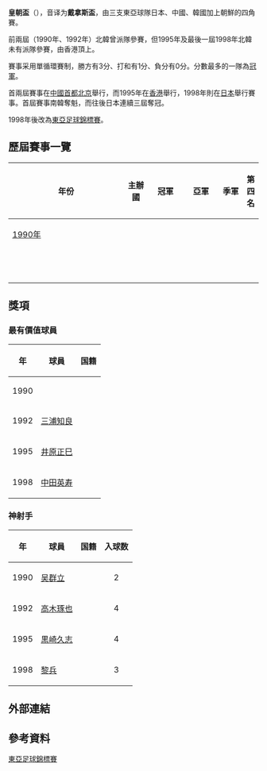 {{unreferenced|time=2017-10-26T13:26:39+00:00}}
{{NoteTA
|G1=Country
|G2=足球
}}
{{Infobox sports league
| current_season = 
| league name = 皇朝盃
| othername = Dynasty Cup
| logo = 
| pixels = 
| caption = 
| sport = [[足球|足球]]
| country = 
| founded = 1990
| Confederation = 
| teams = 5
| International cup = 
| champion = 
| mostsuccessful = 
| folded = 
| website = 
| singles = 
}}

'''皇朝盃'''（{{lang-en|Dynasty Cup}}），音译为'''戴拿斯盃'''，由三支東亞球隊日本、中國、韓國加上朝鮮的四角賽。

前兩屆（1990年、1992年）北韓曾派隊參賽，但1995年及最後一屆1998年北韓未有派隊參賽，由香港頂上。

賽事采用單循環賽制，勝方有3分、打和有1分、負分有0分。分數最多的一隊為[[冠軍|冠軍]]。

首兩屆賽事在[[中國|中國]][[首都|首都]][[北京|北京]]舉行，而1995年在[[香港|香港]]舉行，1998年則在[[日本|日本]]舉行賽事。首屆賽事南韓奪魁，而往後日本連續三屆奪冠。

1998年後改為[[東亞足球錦標賽|東亞足球錦標賽]]。

==歷屆賽事一覽==
{| class="wikitable" style="font-size: 90%; text-align: center; width: 100%;"
|-
!width="5%"|年份
!width="10%"|主辦國
!width="15%"|冠軍
!width="15%"|亞軍
!width="15%"|季軍
!width="15%"|第四名
|- 
|[[1990年皇朝盃|1990年]]
|{{flag|China}}
|'''{{fb-big|South Korea}}'''
|{{fb-big|China}}
|{{fb-big|North Korea}}
|{{fb-big|Japan}}
|- style="background: #D0E6FF;"
|{{tsl|en|1992 Dynasty Cup|1992年皇朝盃|1992年}}
|{{flag|China}}
|'''{{fb-big|Japan}}'''
|{{fb-big|South Korea}}
|{{fb-big|North Korea}}
|{{fb-big|China}}
|- 
|{{tsl|en|1995 Dynasty Cup|1995年皇朝盃|1995年}}
|{{flag|Hong Kong|colonial}}
|'''{{fb-big|Japan}}'''
|{{fb-big|South Korea}}
|{{fb-big|Hong Kong|colonial}}
|{{fb-big|China}}
|- style="background: #D0E6FF;"
|{{tsl|en|1998 Dynasty Cup|1998年皇朝盃|1998年}}
|{{flag|Japan}}
|'''{{fb-big|Japan}}'''
|{{fb-big|China}}
|{{fb-big|South Korea}}
|{{fb-big|Hong Kong}}
|}

==獎項==
===最有價值球員===
{| class="wikitable"
!年!!球員!!国籍
|-
|1990||{{le|金铸城|Kim Joo-sung}}||{{fb|South Korea}}
|-
|1992||[[三浦知良|三浦知良]]||{{fb|Japan}}
|-
|1995||[[井原正巳|井原正巳]]||{{fb|Japan}}
|-
|1998||[[中田英寿|中田英寿]]||{{fb|Japan}}
|}

===神射手===
{| class="wikitable"
!年!!球員!!国籍!!入球数
|-
|1990||[[吴群立|吴群立]]||{{fb|China}}||align="center"|2
|-
|1992||[[高木琢也|高木琢也]]||{{fb|Japan}}||align="center"|4
|-
|1995||[[黒崎久志|黒崎久志]]||{{fb|Japan}}||align="center"|4
|-
|1998||[[黎兵|黎兵]]||{{fb|China}}||align="center"|3
|}

==外部連結==

==參考資料==
{{reflist}}

{{東亞盃}}

[[分类:東亞足球錦標賽|]]
